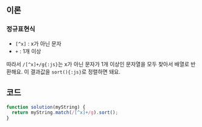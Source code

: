 ## 이론

### 정규표현식

- `[^x]` : x가 아닌 문자
- `+` : 1개 이상

따라서 `/[^x]+/g{:js}`는 x가 아닌 문자가 1개 이상인 문자열을 모두 찾아서 배열로 반환해요.
이 결과값을 `sort(){:js}`로 정렬하면 돼요.

## 코드

```js
function solution(myString) {
  return myString.match(/[^x]+/g).sort();
}
```

